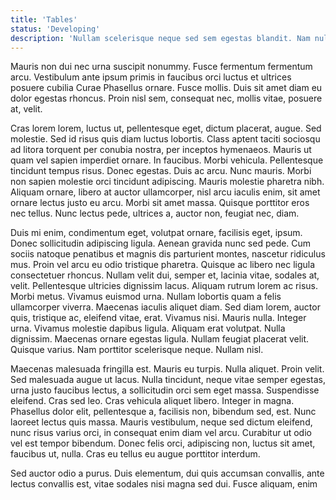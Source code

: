 ```yaml
---
title: 'Tables'
status: 'Developing'
description: 'Nullam scelerisque neque sed sem egestas blandit. Nam nulla magna, malesuada vel, convallis in, cursus et, eros. Proin ultrices. Duis volutpat nunc sit amet metus. Aliquam erat'
---
```


Mauris non dui nec urna suscipit nonummy. Fusce fermentum fermentum arcu. Vestibulum ante ipsum primis in faucibus orci luctus et ultrices posuere cubilia Curae Phasellus ornare. Fusce mollis. Duis sit amet diam eu dolor egestas rhoncus. Proin nisl sem, consequat nec, mollis vitae, posuere at, velit.

Cras lorem lorem, luctus ut, pellentesque eget, dictum placerat, augue. Sed molestie. Sed id risus quis diam luctus lobortis. Class aptent taciti sociosqu ad litora torquent per conubia nostra, per inceptos hymenaeos. Mauris ut quam vel sapien imperdiet ornare. In faucibus. Morbi vehicula. Pellentesque tincidunt tempus risus. Donec egestas. Duis ac arcu. Nunc mauris. Morbi non sapien molestie orci tincidunt adipiscing. Mauris molestie pharetra nibh. Aliquam ornare, libero at auctor ullamcorper, nisl arcu iaculis enim, sit amet ornare lectus justo eu arcu. Morbi sit amet massa. Quisque porttitor eros nec tellus. Nunc lectus pede, ultrices a, auctor non, feugiat nec, diam.

Duis mi enim, condimentum eget, volutpat ornare, facilisis eget, ipsum. Donec sollicitudin adipiscing ligula. Aenean gravida nunc sed pede. Cum sociis natoque penatibus et magnis dis parturient montes, nascetur ridiculus mus. Proin vel arcu eu odio tristique pharetra. Quisque ac libero nec ligula consectetuer rhoncus. Nullam velit dui, semper et, lacinia vitae, sodales at, velit. Pellentesque ultricies dignissim lacus. Aliquam rutrum lorem ac risus. Morbi metus. Vivamus euismod urna. Nullam lobortis quam a felis ullamcorper viverra. Maecenas iaculis aliquet diam. Sed diam lorem, auctor quis, tristique ac, eleifend vitae, erat. Vivamus nisi. Mauris nulla. Integer urna. Vivamus molestie dapibus ligula. Aliquam erat volutpat. Nulla dignissim. Maecenas ornare egestas ligula. Nullam feugiat placerat velit. Quisque varius. Nam porttitor scelerisque neque. Nullam nisl.

Maecenas malesuada fringilla est. Mauris eu turpis. Nulla aliquet. Proin velit. Sed malesuada augue ut lacus. Nulla tincidunt, neque vitae semper egestas, urna justo faucibus lectus, a sollicitudin orci sem eget massa. Suspendisse eleifend. Cras sed leo. Cras vehicula aliquet libero. Integer in magna. Phasellus dolor elit, pellentesque a, facilisis non, bibendum sed, est. Nunc laoreet lectus quis massa. Mauris vestibulum, neque sed dictum eleifend, nunc risus varius orci, in consequat enim diam vel arcu. Curabitur ut odio vel est tempor bibendum. Donec felis orci, adipiscing non, luctus sit amet, faucibus ut, nulla. Cras eu tellus eu augue porttitor interdum.

Sed auctor odio a purus. Duis elementum, dui quis accumsan convallis, ante lectus convallis est, vitae sodales nisi magna sed dui. Fusce aliquam, enim